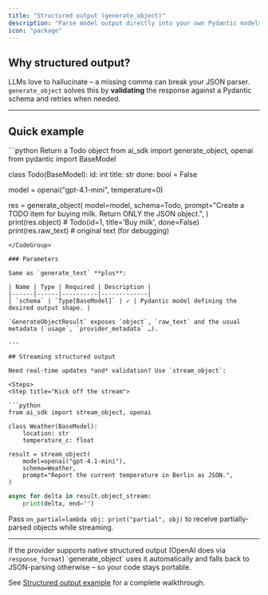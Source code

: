 ```yaml
---
title: "Structured output (generate_object)"
description: "Parse model output directly into your own Pydantic models – goodbye fragile JSON regex!"
icon: "package"
---
```



## Why structured output?

LLMs love to hallucinate – a missing comma can break your JSON parser.
`generate_object` solves this by **validating** the response against a Pydantic schema and retries when needed.

---

## Quick example

<CodeGroup>
```python Return a Todo object
from ai_sdk import generate_object, openai
from pydantic import BaseModel

class Todo(BaseModel):
id: int
title: str
done: bool = False

model = openai("gpt-4.1-mini", temperature=0)

res = generate_object(
model=model,
schema=Todo,
prompt="Create a TODO item for buying milk. Return ONLY the JSON object.",
)
print(res.object) # Todo(id=1, title='Buy milk', done=False)
print(res.raw_text) # original text (for debugging)

````
</CodeGroup>

### Parameters

Same as `generate_text` **plus**:

| Name | Type | Required | Description |
|------|------|----------|-------------|
| `schema` | `Type[BaseModel]` | ✓ | Pydantic model defining the desired output shape. |

`GenerateObjectResult` exposes `object`, `raw_text` and the usual metadata (`usage`, `provider_metadata` …).

---

## Streaming structured output

Need real-time updates *and* validation? Use `stream_object`:

<Steps>
<Step title="Kick off the stream">

```python
from ai_sdk import stream_object, openai

class Weather(BaseModel):
    location: str
    temperature_c: float

result = stream_object(
    model=openai("gpt-4.1-mini"),
    schema=Weather,
    prompt="Report the current temperature in Berlin as JSON.",
)
````

</Step>
<Step title="Consume deltas + partial objects">

```python
async for delta in result.object_stream:
    print(delta, end="")
```

Pass `on_partial=lambda obj: print("partial", obj)` to receive partially-parsed objects while streaming.

</Step>
</Steps>

---

<Tip>
  If the provider supports native structured output (OpenAI does via <code>response_format</code>)
  `generate_object` uses it automatically and falls back to JSON-parsing otherwise – so your code
  stays portable.
</Tip>

See <a href="/examples/structured-output">Structured output example</a> for a complete walkthrough.
